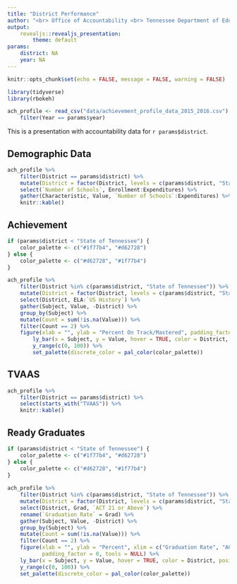 ```yaml
---
title: "District Performance"
author: "<br> Office of Accountability <br> Tennessee Department of Education"
output:
    revealjs::revealjs_presentation:
        theme: default
params:
    district: NA
    year: NA
---
```


```r
knitr::opts_chunk$set(echo = FALSE, message = FALSE, warning = FALSE)

library(tidyverse)
library(rbokeh)

ach_profile <- read_csv("data/achievement_profile_data_2015_2016.csv") %>%
    filter(Year == params$year)
```

This is a presentation with accountability data for `r params$district`.

## Demographic Data

```r
ach_profile %>%
    filter(District == params$district) %>%
    mutate(District = factor(District, levels = c(params$district, "State of Tennessee"))) %>% 
    select(`Number of Schools`, Enrollment:Expenditures) %>%
    gather(Characteristic, Value, `Number of Schools`:Expenditures) %>% 
    knitr::kable()
```

## Achievement

```r

if (params$district < "State of Tennessee") {
    color_palette <- c("#1f77b4", "#d62728")
} else {
    color_palette <- c("#d62728", "#1f77b4")
}

ach_profile %>%
    filter(District %in% c(params$district, "State of Tennessee")) %>%
    mutate(District = factor(District, levels = c(params$district, "State of Tennessee"))) %>%
    select(District, ELA:`US History`) %>%
    gather(Subject, Value, -District) %>%
    group_by(Subject) %>%
    mutate(Count = sum(!is.na(Value))) %>%
    filter(Count == 2) %>%
    figure(xlab = "", ylab = "Percent On Track/Mastered", padding_factor = 0, tools = NULL) %>%
        ly_bar(x = Subject, y = Value, hover = TRUE, color = District, position = "dodge") %>%
        y_range(c(0, 100)) %>%
        set_palette(discrete_color = pal_color(color_palette))
```

## TVAAS

```r
ach_profile %>%
    filter(District == params$district) %>% 
    select(starts_with("TVAAS")) %>%
    knitr::kable()
```

## Ready Graduates

```r
if (params$district < "State of Tennessee") {
    color_palette <- c("#1f77b4", "#d62728")
} else {
    color_palette <- c("#d62728", "#1f77b4")
}
    
ach_profile %>%
    filter(District %in% c(params$district, "State of Tennessee")) %>%
    mutate(District = factor(District, levels = c(params$district, "State of Tennessee"))) %>%
    select(District, Grad, `ACT 21 or Above`) %>%
    rename(`Graduation Rate` = Grad) %>%
    gather(Subject, Value, -District) %>%
    group_by(Subject) %>%
    mutate(Count = sum(!is.na(Value))) %>%
    filter(Count == 2) %>% 
    figure(xlab = "", ylab = "Percent", xlim = c("Graduation Rate", "ACT 21 or Above"),
           padding_factor = 0, tools = NULL) %>%
    ly_bar(x = Subject, y = Value, hover = TRUE, color = District, position = "dodge") %>%
    y_range(c(0, 100)) %>%
    set_palette(discrete_color = pal_color(color_palette))
```
